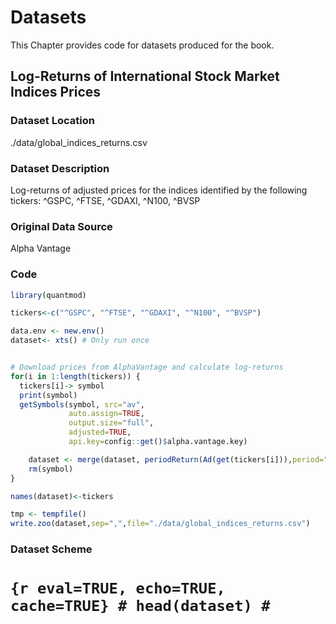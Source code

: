 # Datasets 

This Chapter provides code for datasets produced for the book.

## Log-Returns of International Stock Market Indices Prices {#dt-indices}

### Dataset Location 

./data/global_indices_returns.csv

### Dataset Description 

Log-returns of adjusted prices for the indices identified by the following tickers: ^GSPC, ^FTSE, ^GDAXI, ^N100, ^BVSP

### Original Data Source 

Alpha Vantage

### Code

```r
library(quantmod)

tickers<-c("^GSPC", "^FTSE", "^GDAXI", "^N100", "^BVSP")

data.env <- new.env()
dataset<- xts() # Only run once


# Download prices from AlphaVantage and calculate log-returns
for(i in 1:length(tickers)) {
  tickers[i]-> symbol
  print(symbol)
  getSymbols(symbol, src="av",
             auto.assign=TRUE,
             output.size="full",
             adjusted=TRUE,
             api.key=config::get()$alpha.vantage.key)

    dataset <- merge(dataset, periodReturn(Ad(get(tickers[i])),period="daily", type='log'))
    rm(symbol)
}

names(dataset)<-tickers

tmp <- tempfile()
write.zoo(dataset,sep=",",file="./data/global_indices_returns.csv")
```

### Dataset Scheme

# ```{r eval=TRUE, echo=TRUE, cache=TRUE}
# head(dataset)
# ```
